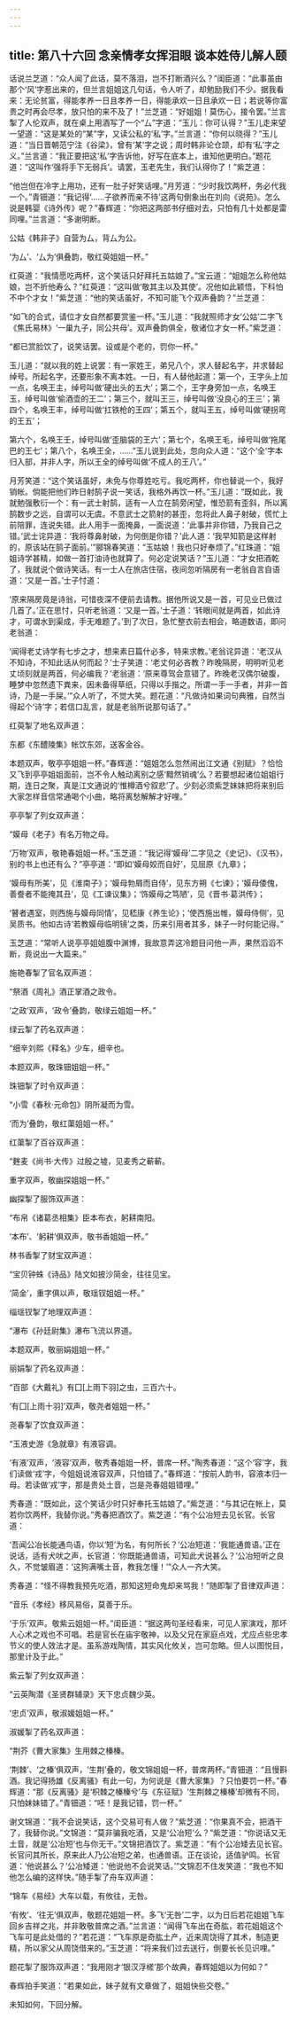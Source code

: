 ```yaml
---
---
---
```

title: 第八十六回 念亲情孝女挥泪眼 谈本姓侍儿解人颐
---



话说兰芝道：“众人闻了此话，莫不落泪，岂不打断酒兴么？”闺臣道：“此事虽由那个‘风’字惹出来的，但兰言姐姐这几句话，令人听了，却勉励我们不少。据我看来：无论贫富，得能孝养一日且孝养一日，得能承欢一日且承欢一日；若说等你富贵之时再会尽孝，放只怕的来不及了！”兰芝道：“好姐姐！莫伤心，接令罢。”兰言掣了人伦双声，就在桌上用酒写了一个“厶”字道：“玉儿：你可认得？”玉儿走来望一望道：“这是某处的“某”字，又读公私的‘私’字。”兰言道：“你何以晓得？”玉儿道：“当日晋朝范宁注《谷梁》，曾有‘某’字之说；周时韩非论仓颉，却有‘私’字之义。”兰言道：“我正要把这‘私’字告诉他，好写在底本上，谁知他更明白。”题花道：“这叫作‘强将手下无弱兵’。请罢，玉老先生，我们认得你了！”紫芝道：

“他岂但在冷字上用功，还有一肚子好笑话哩。”月芳道：“少时我饮两杯，务必代我一个。”青钿道：“我记得‘……子欲养而亲不待’这两句倒象出在刘向《说苑》。怎么说是韩婴《诗外传》呢？”春辉道：“你把这两部书仔细对去，只怕有几十处都是雷同哩。”兰言道：“多谢明断。

公姑《韩非子》自营为厶，背厶为公。

‘为厶’、‘厶为’俱叠韵，敬红萸姐姐一杯。”

红萸道：“我情愿吃两杯，这个笑话只好拜托五姑娘了。”宝云道：“姐姐怎么称他姑娘，岂不折他寿么？”红萸道：“这叫做‘敬其主以及其使’。况他如此颖悟，下科怕不中个才女！”紫芝道：“他的笑话虽好，不知可能飞个双声叠韵？”兰芝道：

“如飞的合式，请位才女自然都要赏鉴一杯。”玉儿道：“我就照师才女‘公姑’二字飞《焦氏易林》‘一巢九子，同公共母’。双声叠韵俱全，敬诸位才女一杯。”紫芝道：

“都已赏脸饮了，说笑话罢。设或是个老的，罚你一杯。”

玉儿道：“就以我的姓上说罢：有一家姓王，弟兄八个，求人替起名字，并求替起绰号。所起名字，还要形象不离本姓。一日，有人替他起道：第一个，王字头上加一点，名唤王主，绰号叫做‘硬出头的五大’；第二个，王字身旁加一点，名唤王玉，绰号叫做‘偷酒壶的王二’；第三个，就叫王三，绰号叫做‘没良心的王三’；第四个，名唤王丰，绰号叫做‘扛铁枪的王四’；第五个，就叫王五，绰号叫做‘硬拐弯的王五’；

第六个，名唤王壬，绰号叫做‘歪脑袋的王六’；第七个，名唤王毛，绰号叫做‘拖尾巴的王七’；第八个，名唤王全，……”玉儿说到此处，忽向众人道：“这个‘全’字本归入部，并非人字，所以王全的绰号叫做‘不成人的王八’。”

月芳笑道：“这个笑话虽好，未免与你尊姓吃亏。我吃两杯，你也替说一个，我好销帐。倘能把他们昨日射鹄子说一笑话，我格外再饮一杯。”玉儿道：“既如此，我就勉强敷衍一个：有一武士射鹄，适有一人立在鹄旁闲望，惟恐箭有歪斜，所以离鹄数步之远，自谓可以无虞。不意武士之箭射的甚歪，忽将此人鼻子射破，慌忙上前陪罪，连说失错。此人用手一面掩鼻，一面说道：‘此事并非你错，乃我自己之错。’武士诧异道：‘我将尊鼻射破，为何倒是你错？’此人道：‘我早知箭是这样射的，原该站在鹄子面前。’”郦锦春笑道：“玉姑娘！我也只好奉烦了。”红珠道：“姐姐诗学甚精，如做一首打油诗也就算了。何必定说笑话？”玉儿道：“才女把酒乾了，我就说个做诗笑话。有一士人在旅店住宿，夜间忽听隔房有一老翁自言自语道：‘又是一首。’士子忖道：

‘原来隔房竟是诗翁，可惜夜深不便前去请教。据他所说又是一首，可见业已做过几首了。’正在思忖，只听老翁道：‘又是一首。’士子道：‘转眼间就是两首，如此诗才，可谓水到渠成，手无难题了。’到了次日，急忙整衣前去相会，略道数语，即问老翁道：

‘闻得老丈诗学有七步之才，想来素日篇什必多，特来求教。’老翁诧异道：‘老汉从不知诗，不知此话从何而起？’士子笑道：‘老丈何必吝教？昨晚隔房，明明听见老丈顷刻就是两首，何必编我？’老翁道：‘原来尊驾会意错了。昨晚老汉偶尔破腹，睡梦中忽然遗下粪来，因未备得草纸，只得以手揩之。所谓一手一手者，并非一首诗，乃是一手屎。’”众人听了，不觉大笑。题花道：“凡做诗如果词句典雅，自然当得起个‘诗’字；若信口乱言，就是老翁所说那句话了。”

红萸掣了地名双声道：

东都《东醴陵集》帐饮东郊，送客金谷。

本题双声，敬亭亭姐姐一杯。”春辉道：“姐姐怎么忽然闹出江文通《别赋》？恰恰又飞到亭亭姐姐面前，岂不令人触动离别之感‘黯然销魂’么？若要想起诸位姐姐行期，连日之聚，真是江文通说的‘惟樽酒兮叙悲’了。少刻必须紫芝妹妹把将来别后大家怎样音信常通喝个小曲，略将离愁解解才好哩。”

亭亭掣了列女双声道：

“嫫母《老子》有名万物之母。

‘万物’双声，敬艳春姐姐一杯。”玉芝道：“我记得‘嫫母’二字见之《史记》、《汉书》，别的书上也还有么？”亭亭道：“即如‘嫫母姣而自好’，见屈原《九章》；

‘嫫母有所美’，见《淮南子》；‘嫫母勃屑而自侍’，见东方朔《七谏》；‘嫫母倭傀，善誊者不能掩其丑’，见《工谏议集》；‘饰嫫母之笃陋’，见《晋书·葛洪传》；

‘瞽者遇室，则西施与嫫母同情’，见嵇康《养生论》；‘使西施出帷，嫫母侍侧’，见吴质书。他如古诗‘若教嫫母临明镜’之类，历来引用者其多，妹子一时何能记得。”

玉芝道：“常听人说亭亭姐姐腹中渊博，我故意弄这冷题目问他一声，果然滔滔不断，竟说出一大篇来。”

施艳春掣了官名双声道：

“祭酒《周礼》酒正掌酒之政令。

‘之政’双声，‘政令’叠韵，敬绿云姐姐一杯。”

绿云掣了药名双声道：

“细辛刘熙《释名》少车，细辛也。

本题双声，敬珠钿姐姐一杯。”

珠钿掣了时令双声道：

“小雪《春秋·元命包》阴所凝而为雪。

‘而为’叠韵，敬红蕖姐姐一杯。”

红蕖掣了百谷双声道：

“麰麦《尚书·大传》过殷之墟，见麦秀之蔪蔪。

重字双声，敬幽探姐姐一杯。”

幽探掣了服饰双声道：

“布帛《诸葛丞相集》臣本布衣，躬耕南阳。

‘本布’、‘躬耕’俱双声，敬书香姐姐一杯。”

林书香掣了财宝双声道：

“宝贝钟蛛《诗品》陆文如披沙简金，往往见宝。

‘简金’，重字俱以声，敬瑶钗姐姐一杯。”

缁瑶钗掣了地理双声道：

“瀑布《孙廷尉集》瀑布飞流以界道。

本题双声，敬丽娟姐姐一杯。”

丽娟掣了药名双声道：

“百部《大戴礼》有囗[上雨下羽]之虫，三百六十。

‘有囗[上雨十羽]’双声，敬尧者姐姐一杯。”

尧春掣了饮食双声道：

“玉液史游《急就章》有液容调。

‘有液’双声，‘液容’双声，敬秀春姐姐一杯，普席一杯。”陶秀春道：“这个‘容’字，我们读做‘戎’字，今姐姐说液容双声，只怕错了。”春辉道：“按前人韵书，容液本归一母。若读做‘戎’字，那是贵处土音，岂是尧春姐姐错哩。”

秀春道：“既如此，这个笑话少时只好奉托玉姑娘了。”紫芝道：“与其记在帐上，莫若你饮两杯，我替你说。”秀春把酒饮了。紫芝道：“有个公冶短去见长官。长官道：

‘吾闻公冶长能通鸟语，你以‘短’为名，有何所长？’公冶短道：‘我能通兽语。’正在说话，适有犬吠之声，长官道：‘你既能通兽语，可知此犬说甚么？’公冶短听之良久，不觉皱眉道：‘这狗满嘴土音，教我怎懂！’”众人一齐大笑。

秀春道：“怪不得教我预先吃酒，那知这短命鬼却来骂我！”随即掣了音律双声道：

“音乐《孝经》移风易俗，莫善于乐。

‘于乐’双声。敬紫云姐姐一杯。”闺臣道：“据这两句圣经看来，可见人家演戏，那坏人心术之戏也不可唱。若是官长在庙宇敬神，以及父兄在家庭点戏，尤应点些忠孝节义的使人效法才是。虽系游戏陶情，其实风化攸关，岂可忽略。但人以图悦目，那里计及于此。”

紫云掣了列女双声道：

“云英陶潜《圣贤群辅录》天下忠贞魏少英。

‘忠贞’双声，敬淑媛姐姐一杯。”

淑媛掣了药名双声道：

“荆芥《曹大家集》生用棘之榛榛。

‘荆棘’、‘之榛’俱双声，‘生荆’叠的，敬文锦姐姐一杯，普席两杯。”青钿道：“且慢斟酒。我记得扬雄《反离骚》有此一句，为何说是《曹大家集》？只怕要罚一杯。”春辉道：“那《反离骚》是‘枳棘之榛榛兮’与《东征赋》‘生荆棘之榛榛’却微有不同，只怕妹妹错了。”青钿道：“呸！是我记错，罚一杯。”

谢文锦道：“我不会说笑话，这个交易可有人做？”紫芝道：“你果真不会，把酒干了，我替你说。”文锦道：“莫非骗我吃酒，又是‘公冶短’么？”紫芝道：“你说话又无土音，就是‘公冶短’也与你无干。”文锦把酒饮了。紫芝道：“有个公冶矮去见长官。长官问其所长，原来此人乃公冶短之弟，也通兽语。正在谈论，适值驴鸣。长官道：‘他说甚么？’公冶矮道：‘他说他不会说笑话。’”文锦忍不住发笑道：“我也不知他怎么编的这样快。”随手掣了舟车双声道：

“锦车《易经》大车以载，有攸往，无咎。

‘有攸’、‘往无’俱双声，敬题花姐姐一杯。多飞‘无咎’二字，以为日后若花姐姐飞车回乡吉祥之兆，并非敢敬普席之酒。”兰言道：“闻得飞车出在奇肱，若花姐姐这个飞车可是此处借的？”若花道：“飞车原是奇肱土产，近来周饶得了其术，制造更精，所以家父从周饶借来的。”玉芝道：“将来我们过去送行，倒要长长见识哩。”

题花掣了服饰双声道：“我用刚才‘银汉浮槎’那个故典，春辉姐姐以为何如？”

春辉拍手笑道：“若果如此，妹子就有文章做了，姐姐快些交卷。”

未知如何，下回分解。